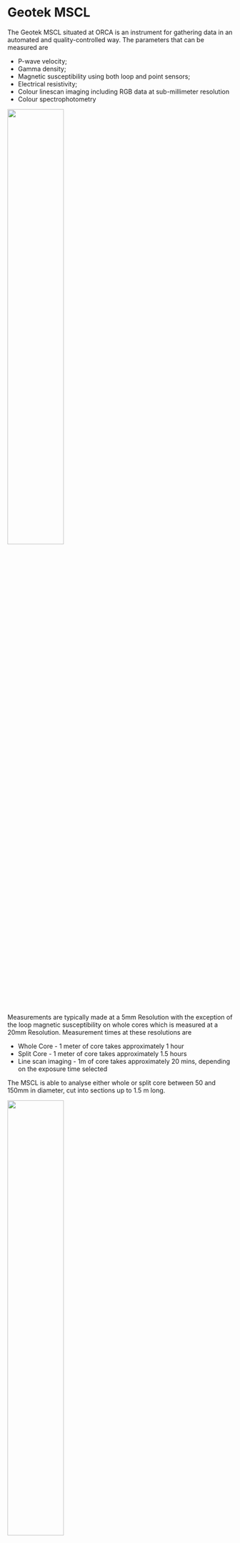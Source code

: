 # Geotek MSCL

<!-- --- -->
<!-- title: "Geotek Multi-Sensor Core Logger" -->
<!-- --- -->

The Geotek MSCL situated at ORCA is an instrument for gathering data in an automated and quality-controlled way. The parameters that can be measured are

* P-wave velocity;
* Gamma density; 
* Magnetic susceptibility using both loop and point sensors; 
* Electrical resistivity;
* Colour linescan imaging including RGB data at sub-millimeter resolution
* Colour spectrophotometry  

 ![](Images/Geotek/mscl.jpg){ width=50%}

$~$

$~$

Measurements are typically made at a 5mm Resolution with the exception of the loop magnetic susceptibility on whole cores which is measured at a 20mm Resolution. Measurement times at these resolutions are 

* Whole Core - 1 meter of core takes approximately 1 hour
* Split Core - 1 meter of core takes approximately 1.5 hours
* Line scan imaging - 1m of core takes approximately 20 mins, depending on the exposure time selected

The MSCL is able to analyse either whole or split core between 50 and 150mm in diameter, cut into sections up to 1.5 m long.

 ![](Images/Geotek/geotek.png){ width=50%}